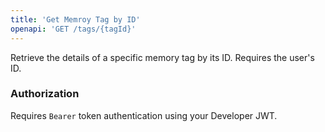 ```yaml
---
title: 'Get Memroy Tag by ID'
openapi: 'GET /tags/{tagId}'
---
```


Retrieve the details of a specific memory tag by its ID. Requires the user's ID.

### Authorization

Requires `Bearer` token authentication using your Developer JWT.